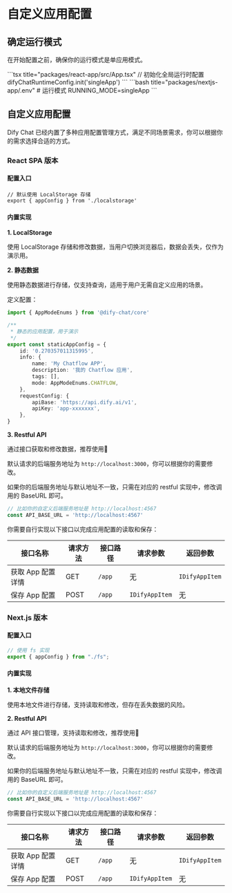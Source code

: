 
# 自定义应用配置

## 确定运行模式

在开始配置之前，确保你的运行模式是单应用模式。

<Tabs>
  <Tab label="React SPA">
```tsx title="packages/react-app/src/App.tsx"
// 初始化全局运行时配置
difyChatRuntimeConfig.init('singleApp')
```
	</Tab>
  <Tab label="Next.js">
```bash title="packages/nextjs-app/.env"
# 运行模式
RUNNING_MODE=singleApp
```
	</Tab>
</Tabs>

## 自定义应用配置

Dify Chat 已经内置了多种应用配置管理方式，满足不同场景需求，你可以根据你的需求选择合适的方式。

### React SPA 版本

#### 配置入口

```tsx title="packages/react-app/src/services/app/singleApp/index.ts"
// 默认使用 LocalStorage 存储
export { appConfig } from './localstorage'
```

#### 内置实现

**1. LocalStorage**

使用 LocalStorage 存储和修改数据，当用户切换浏览器后，数据会丢失，仅作为演示用。

**2. 静态数据**

使用静态数据进行存储，仅支持查询，适用于用户无需自定义应用的场景。

定义配置：

```ts title="packages/react-app/src/services/app/singleApp/static-readonly/data.ts"
import { AppModeEnums } from '@dify-chat/core'

/**
 * 静态的应用配置，用于演示
 */
export const staticAppConfig = {
	id: '0.270357011315995',
	info: {
		name: 'My Chatflow APP',
		description: '我的 Chatflow 应用',
		tags: [],
		mode: AppModeEnums.CHATFLOW,
	},
	requestConfig: {
		apiBase: 'https://api.dify.ai/v1',
		apiKey: 'app-xxxxxxx',
	},
}
```

**3. Restful API**

通过接口获取和修改数据，推荐使用🌟

默认请求的后端服务地址为 `http://localhost:3000`，你可以根据你的需要修改。

如果你的后端服务地址与默认地址不一致，只需在对应的 restful 实现中，修改调用的 BaseURL 即可。

```ts title="packages/react-app/src/services/app/singleApp/restful.ts"
// 比如你的自定义后端服务地址是 http://localhost:4567
const API_BASE_URL = 'http://localhost:4567'
```

你需要自行实现以下接口以完成应用配置的读取和保存：

| 接口名称 | 请求方法 | 接口路径 | 请求参数 | 返回参数 |
|---------|----------|----------|----------|----------|
| 获取 App 配置详情 | GET | `/app` | 无 | `IDifyAppItem` |
| 保存 App 配置 | POST | `/app` | `IDifyAppItem` | 无 |

### Next.js 版本

#### 配置入口

```ts title="packages/nextjs-app/services/app/singleApp/index.ts"
// 使用 fs 实现
export { appConfig } from "./fs";
```

#### 内置实现

**1. 本地文件存储**

使用本地文件进行存储，支持读取和修改，但存在丢失数据的风险。

**2. Restful API**

通过 API 接口管理，支持读取和修改，推荐使用🌟

默认请求的后端服务地址为 `http://localhost:3000`，你可以根据你的需要修改。

如果你的后端服务地址与默认地址不一致，只需在对应的 restful 实现中，修改调用的 BaseURL 即可。

```ts title="packages/nextjs-app/services/app/singleApp/restful.ts"
// 比如你的自定义后端服务地址是 http://localhost:4567
const API_BASE_URL = 'http://localhost:4567'
```

你需要自行实现以下接口以完成应用配置的读取和保存：

| 接口名称 | 请求方法 | 接口路径 | 请求参数 | 返回参数 |
|---------|----------|----------|----------|----------|
| 获取 App 配置详情 | GET | `/app` | 无 | `IDifyAppItem` |
| 保存 App 配置 | POST | `/app` | `IDifyAppItem` | 无 |
